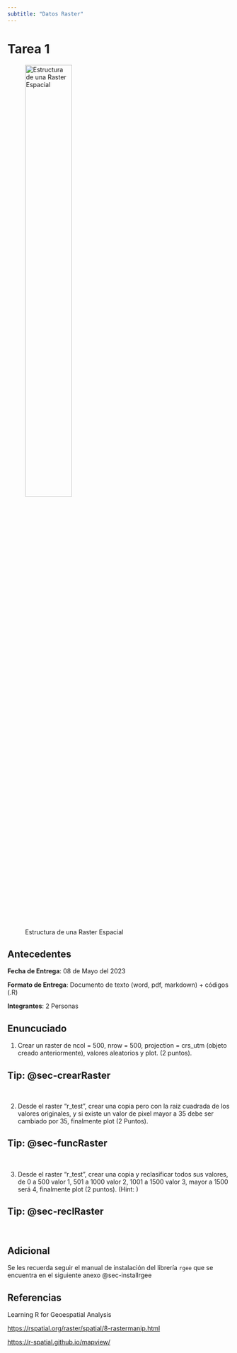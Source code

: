 ```yaml
---
subtitle: "Datos Raster"
---
```



# Tarea 1 {.unnumbered}


![Estructura de una Raster Espacial](imagenes/Matrix-Raster.png){width="50%" fig-aling=center}

## Antecedentes

**Fecha de Entrega**: 08 de Mayo del 2023

**Formato de Entrega**: Documento de texto (word, pdf, markdown) + códigos (.R)

**Integrantes**: 2 Personas


## Enuncuciado



1. Crear un raster de ncol = 500, nrow = 500, projection = crs_utm (objeto creado anteriormente), valores aleatorios y plot. (2 puntos). 

::: {.callout-tip}
## Tip: @sec-crearRaster
:::

<br>

2. Desde el raster "r_test", crear una copia pero con la raiz cuadrada de los valores originales, y si existe un valor de pixel mayor a 35 debe ser cambiado por 35, finalmente plot (2 Puntos). 

::: {.callout-tip}
## Tip: @sec-funcRaster
:::


<br>

3. Desde el raster "r_test", crear una copia y reclasificar todos sus valores, de 0 a 500 valor 1,  501 a 1000 valor 2, 1001 a 1500 valor 3, mayor a 1500 será 4, finalmente plot (2 puntos). (Hint: )

::: {.callout-tip}
## Tip: @sec-reclRaster
:::


<br>


## Adicional

Se les recuerda seguir el manual de instalación del librería `rgee` que se encuentra en el siguiente anexo @sec-installrgee 

## Referencias

Learning R for Geoespatial Analysis

[https://rspatial.org/raster/spatial/8-rastermanip.html](https://rspatial.org/raster/spatial/8-rastermanip.html)

[https://r-spatial.github.io/mapview/](https://r-spatial.github.io/mapview/)

<br>
